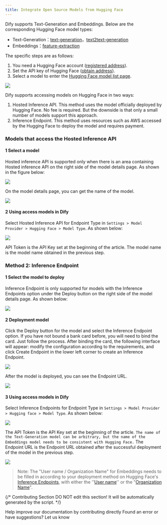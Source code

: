 ```yaml
---
title: Integrate Open Source Models from Hugging Face
---
```



Dify supports Text-Generation and Embeddings. Below are the corresponding Hugging Face model types:

* Text-Generation：[text-generation](https://huggingface.co/models?pipeline\_tag=text-generation\&sort=trending)，[text2text-generation](https://huggingface.co/models?pipeline\_tag=text2text-generation\&sort=trending)
* Embeddings：[feature-extraction](https://huggingface.co/models?pipeline\_tag=feature-extraction\&sort=trending)

The specific steps are as follows:

1. You need a Hugging Face account ([registered address](https://huggingface.co/join)).
2. Set the API key of Hugging Face ([obtain address](https://huggingface.co/settings/tokens)).
3. Select a model to enter the [Hugging Face model list page](https://huggingface.co/models?pipeline\_tag=text-generation\&sort=trending).

![](https://assets-docs.dify.ai/dify-enterprise-mintlify/en/development/models-integration/af8a771b1e71152837e0f25b87a4471e.png)

Dify supports accessing models on Hugging Face in two ways:

1. Hosted Inference API. This method uses the model officially deployed by Hugging Face. No fee is required. But the downside is that only a small number of models support this approach.
2. Inference Endpoint. This method uses resources such as AWS accessed by the Hugging Face to deploy the model and requires payment.

### Models that access the Hosted Inference API

#### 1 Select a model

Hosted inference API is supported only when there is an area containing Hosted inference API on the right side of the model details page. As shown in the figure below:

![](https://assets-docs.dify.ai/dify-enterprise-mintlify/en/development/models-integration/dc5a5584cef16fe76595058d37043546.png)

On the model details page, you can get the name of the model.

![](https://assets-docs.dify.ai/dify-enterprise-mintlify/en/development/models-integration/248a80fb0dac520e690cb122dbe91324.png)

#### 2 Using access models in Dify

Select Hosted Inference API for Endpoint Type in `Settings > Model Provider > Hugging Face > Model Type`. As shown below:

![](https://assets-docs.dify.ai/dify-enterprise-mintlify/en/development/models-integration/425f762f4b4b88d7ff69f5e3e898e6d0.png)

API Token is the API Key set at the beginning of the article. The model name is the model name obtained in the previous step.

### Method 2: Inference Endpoint

#### 1 Select the model to deploy

Inference Endpoint is only supported for models with the Inference Endpoints option under the Deploy button on the right side of the model details page. As shown below:

![](https://assets-docs.dify.ai/dify-enterprise-mintlify/en/development/models-integration/0821340197577ff126440b2558446890.png)

#### 2 Deployment model

Click the Deploy button for the model and select the Inference Endpoint option. If you have not bound a bank card before, you will need to bind the card. Just follow the process. After binding the card, the following interface will appear: modify the configuration according to the requirements, and click Create Endpoint in the lower left corner to create an Inference Endpoint.

![](https://assets-docs.dify.ai/dify-enterprise-mintlify/en/development/models-integration/f7582adc0937dc4f038e462b578d9c17.png)

After the model is deployed, you can see the Endpoint URL.

![](https://assets-docs.dify.ai/dify-enterprise-mintlify/en/development/models-integration/30c38995813c0d05c35c42dc0f1d467c.png)

#### 3 Using access models in Dify

Select Inference Endpoints for Endpoint Type in `Settings > Model Provider > Hugging face > Model Type`. As shown below:

![](https://assets-docs.dify.ai/dify-enterprise-mintlify/en/development/models-integration/736421b38ac731e58585487ca2040c8b.png)

The API Token is the API Key set at the beginning of the article. `The name of the Text-Generation model can be arbitrary, but the name of the Embeddings model needs to be consistent with Hugging Face.` The Endpoint URL is the Endpoint URL obtained after the successful deployment of the model in the previous step.

![](https://assets-docs.dify.ai/dify-enterprise-mintlify/en/development/models-integration/6a8908cace5b287070577bf555d69b0c.png)

> Note: The "User name / Organization Name" for Embeddings needs to be filled in according to your deployment method on Hugging Face's [Inference Endpoints](https://huggingface.co/docs/inference-endpoints/guides/access), with either the ''[User name](https://huggingface.co/settings/account)'' or the "[Organization Name](https://ui.endpoints.huggingface.co/)".

{/*
Contributing Section
DO NOT edit this section!
It will be automatically generated by the script.
*/}

<CardGroup cols="2">
    <Card
        title="Edit this page"
        icon="pen-to-square"
        href="https://github.com/langgenius/dify-docs-mintlify/edit/main/en/development/models-integration/hugging-face.mdx"
    >
        Help improve our documentation by contributing directly
    </Card>
    <Card
        title="Report an issue"
        icon="github"
        href="https://github.com/langgenius/dify-docs-mintlify/issues/new?title=Documentation%20Issue%3A%20ng-f&body=%23%23%20Issue%20Description%0A%3C%21--%20Please%20briefly%20describe%20the%20issue%20you%20found%20--%3E%0A%0A%23%23%20Page%20Link%0Ahttps%3A%2F%2Fgithub.com%2Flanggenius%2Fdify-docs-mintlify%2Fblob%2Fmain%2Fen/development/models-integration%2Fhugging-face.mdx%0A%0A%23%23%20Suggested%20Changes%0A%3C%21--%20If%20you%20have%20specific%20suggestions%20for%20changes%2C%20please%20describe%20them%20here%20--%3E%0A%0A%3C%21--%20Thank%20you%20for%20helping%20improve%20our%20documentation%21%20--%3E"
    >
        Found an error or have suggestions? Let us know
    </Card>
</CardGroup>
